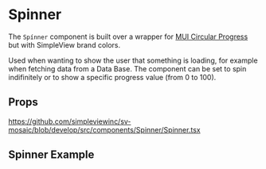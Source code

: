 
<Meta of={stories} />

# Spinner

The `Spínner` component is built over a wrapper for [MUI Circular Progress](https://mui.com/joy-ui/react-circular-progress/) but with SimpleView brand colors.

Used when wanting to show the user that something is loading, for example when fetching data from a Data Base. The component can be set to spin indifinitely or to show a specific progress value (from 0 to 100).

## Props

https://github.com/simpleviewinc/sv-mosaic/blob/develop/src/components/Spinner/Spinner.tsx

## Spinner Example

<Canvas of={stories.Playground} />
